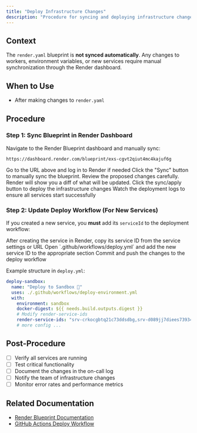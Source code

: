 ```yaml
---
title: "Deploy Infrastructure Changes"
description: "Procedure for syncing and deploying infrastructure changes"
---
```


## Context

The `render.yaml` blueprint is **not synced automatically**. Any changes to workers, environment variables, or new services require manual synchronization through the Render dashboard.

## When to Use

- After making changes to `render.yaml`

## Procedure

### Step 1: Sync Blueprint in Render Dashboard

Navigate to the Render Blueprint dashboard and manually sync:

```
https://dashboard.render.com/blueprint/exs-cgvt2qiut4mc4kajuf6g
```

<Steps>
  <Step title="Open Blueprint URL">
    Go to the URL above and log in to Render if needed
  </Step>

<Step title="Click Manual Sync">
  Click the "Sync" button to manually sync the blueprint.
</Step>

<Step title="Review Changes">
  Review the proposed changes carefully. Render will show you a diff of what
  will be updated.
</Step>

<Step title="Apply Changes">
  Click the sync/apply button to deploy the infrastructure changes
</Step>

  <Step title="Monitor Deployment">
    Watch the deployment logs to ensure all services start successfully
  </Step>
</Steps>

### Step 2: Update Deploy Workflow (For New Services)

If you created a new service, you **must** add its `serviceId` to the deployment workflow:

<Steps>
  <Step title="Locate the Service ID">
    After creating the service in Render, copy its service ID from the service settings or URL
  </Step>

<Step title="Edit Deploy Workflow">
  Open `.github/workflows/deploy.yml` and add the new service ID to the
  appropriate section
</Step>

  <Step title="Commit Changes">
    Commit and push the changes to the deploy workflow
  </Step>
</Steps>

Example structure in `deploy.yml`:

```yaml
deploy-sandbox:
  name: "Deploy to Sandbox 🧪"
  uses: ./.github/workflows/deploy-environment.yml
  with:
    environment: sandbox
    docker-digest: ${{ needs.build.outputs.digest }}
    # Modify render-service-ids
    render-service-ids: "srv-crkocgbtq21c73ddsdbg,srv-d089jj7diees73934kgg"
    # more config ...
```

## Post-Procedure

- [ ] Verify all services are running
- [ ] Test critical functionality
- [ ] Document the changes in the on-call log
- [ ] Notify the team of infrastructure changes
- [ ] Monitor error rates and performance metrics

## Related Documentation

- [Render Blueprint Documentation](https://render.com/docs/infrastructure-as-code)
- [GitHub Actions Deploy Workflow](https://github.com/polarsource/polar/blob/main/.github/workflows/deploy.yml)
